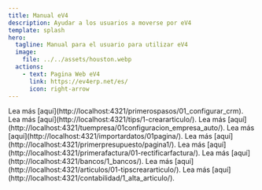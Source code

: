 ```yaml
---
title: Manual eV4
description: Ayudar a los usuarios a moverse por eV4
template: splash
hero:
  tagline: Manual para el usuario para utilizar eV4
  image:
    file: ../../assets/houston.webp
  actions:
    - text: Pagina Web eV4
      link: https://ev4erp.net/es/
      icon: right-arrow
---
```





<LinkCard
  title="Ayudas para el usuario en eV4"
  href="/primerospasos/01_configurar_crm"
/>

<CardGrid stagger>
	<Card title="Primeros Pasos">
		Lea más [aquí](http://localhost:4321/primerospasos/01_configurar_crm).
	</Card>
	<Card title="Tips" >
		Lea más [aquí](http://localhost:4321/tips/1-creararticulo/).
	</Card>
	<Card title="Tu empresa">
		Lea más [aquí](http://localhost:4321/tuempresa/01configuracion_empresa_auto/).
	</Card>
	<Card title="Como importar mis Datos">
		Lea más [aquí](http://localhost:4321/importardatos/01pagina/).
	</Card>
  <Card title="Mi primer Presupuesto">
		Lea más [aquí](http://localhost:4321/primerpresupuesto/pagina1/).
	</Card>
    	<Card title="Mi primera Factura">
		Lea más [aquí](http://localhost:4321/primerafactura/01-rectificarfactura/).
	</Card>
    	<Card title="Bancos">
		Lea más [aquí](http://localhost:4321/bancos/1_bancos/).
	</Card>
    	<Card title="Articulos">
		Lea más [aquí](http://localhost:4321/articulos/01-tipscreararticulo/).
	</Card>
  <Card title="Contabilidad">
		Lea más [aquí](http://localhost:4321/contabilidad/1_alta_articulo/).
	</Card>
</CardGrid>
